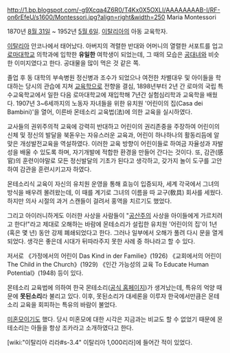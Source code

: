 http://1.bp.blogspot.com/-g9Xcqa4Z6R0/T4Kx0X5OXLI/AAAAAAAAB-I/RF-on6rEfeU/s1600/Montessori.jpg?align=right&width=250 Maria Montessori

1870년 [[8월 31일]] ~ 1952년 [[5월 6일]]. [[이탈리아]]의 아동 교육학자.

[[이탈리아]] 안코나에서 태어났다. 아버지의 격렬한 반대와 어머니의 열렬한 서포트를 업고 [[로마]]대학교 의학과에 입학한 '''유일한''' 여학생이 되었는데, 그 때의 모습은 [[공대녀]]와 비슷한 이미지였다고 한다. 공대물을 많이 먹은 것 같은 쪽.

졸업 후 동 대학의 부속병원 정신병과 조수가 되었으나 여전한 차별대우 및 아이들을 학대하는 당시의 관습에 지쳐 [[교육학]]으로 전향을 결심, 1898년부터 2년 간 로마의 국립 특수교육학교에서 일한 다음 로마대학교에 재입학해 7년간 실험심리학과 교육학을 배웠다. 1907년 3~6세까지의 노동자 자녀들을 위한 유치원 '어린이의 집(Casa dei Bambini)'을 열어, 이른바 몬테소리 교육법(法)에 의한 교육을 실시하였다.

교사들의 권위주의적 교육에 강력히 반대하고 어린이의 권리존중을 주장하여 어린이의 신체 및 정신의 발달을 북돋우는 자유스러운 교육과, 어린이 하나하나의 활동리듬에 알맞은 개성발전교육을 역설하였다. 이러한 교육 방향이 어린이들로 하여금 자율성과 자발성을 배울 수 있도록 하며, 자기개발에 적합한 환경을 만들어 간다는 것이다. 또, 감관(感官)의 훈련이야말로 모든 정신발달의 기초가 된다고 생각하고, 갖가지 놀이 도구를 고안하여 감관을 훈련시키고자 하였다.

몬테소리식 교육이 자신의 유치원 운영을 통해 효능이 입증되자, 세계 각국에서 그녀의 방식을 배우려 몰려왔는데, 이 때를 계기로 그녀의 이름을 따 교구(敎具) 회사를 세웠다. 하지만 의사 시절의 과거 스캔들이 걸려서 홍역을 치르기도 했었다.

그리고 아이러니하게도 이러한 사상을 사람들이 "[[공산주의]] 사상을 아이들에게 가르치려고 한다!"라고 제대로 오해하는 바람에 몬테소리가 설립한 유치원 '어린이의 집'이 1년(혹은 몇 년) 동안 강제 폐쇄되었다고 한다. 그러나 일부에서 오해가 풀려 다시 문을 열게 되었다. 생각은 좋은데 시대가 뒤따라주지 못한 사례 중 하나라고 할 수 있다.

저서로 《가정에서의 어린이 Das Kind in der Familie》(1926) 《교회에서의 어린이 The Child in the Church》(1929) 《인간 가능성의 교육 To Educate Human Potential》(1948) 등이 있다.

몬테소리 교육법에 의하여 한국 몬테소리([http://www.montessori.co.kr/ 공식 홈페이지])가 생겨났는데, 특유의 억양 때문에 '''못된소리'''라 불리고 있다. 이후, 못된소리가 대세론을 이루자 한국에서만큼은 몬테소리 교육을 회피하는 특유의 바람이 불었다.

[[미혼모]]이기도 했다. 당시 미혼모에 대한 시각은 지금과는 비교도 할 수 없었기 때문에 몬테소리는 아들을 항상 조카라고 소개하였다고 한다.

[wiki:"이탈리아 리라#s-3.4" 이탈리아 1,000리라]에 들어간 적이 있었다.
